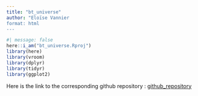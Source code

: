 ```yaml
---
title: "bt_universe"
author: "Eloïse Vannier
format: html
---
```


```r
#| message: false
here::i_am("bt_universe.Rproj")
library(here)
library(vroom)
library(dplyr)
library(tidyr)
library(ggplot2)
```

Here is the link to the corresponding github repository : [github_repository](https://github.com/E10is3/bt_universe.git)


